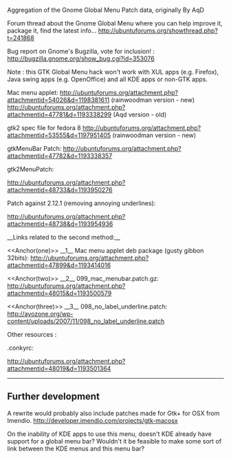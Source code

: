 Aggregation of the Gnome Global Menu Patch data, originally By AqD
<wiki:toc max_depth="5" />

{{attachment:globalmenusmallScreenshot.png}}

Forum thread about the Gnome Global Menu where you can help improve it, package it, find the latest info... 
http://ubuntuforums.org/showthread.php?t=241868

Bug report on Gnome's Bugzilla, vote for inclusion! :  
http://bugzilla.gnome.org/show_bug.cgi?id=353076 

Note : this GTK Global Menu hack won't work with XUL apps (e.g. Firefox), Java swing apps (e.g. OpenOffice) and all KDE apps or non-GTK apps.

Mac menu applet:
http://ubuntuforums.org/attachment.php?attachmentid=54026&d=1198381611 (rainwoodman version - new)
http://ubuntuforums.org/attachment.php?attachmentid=47781&d=1193338299 (Aqd version - old)

gtk2 spec file for fedora 8 
http://ubuntuforums.org/attachment.php?attachmentid=53555&d=1197951405 (rainwoodman version - new)

gtkMenuBar Patch:
http://ubuntuforums.org/attachment.php?attachmentid=47782&d=1193338357

gtk2MenuPatch:

http://ubuntuforums.org/attachment.php?attachmentid=48733&d=1193950276

Patch against 2.12.1 (removing annoying underlines):

http://ubuntuforums.org/attachment.php?attachmentid=48738&d=1193954936

__Links related to the second method:__


<<Anchor(one)>> __1__ Mac menu applet deb package (gusty gibbon 32bits):
http://ubuntuforums.org/attachment.php?attachmentid=47899&d=1193414016

<<Anchor(two)>> __2__ 099_mac_menubar.patch.gz:
http://ubuntuforums.org/attachment.php?attachmentid=48015&d=1193500579

<<Anchor(three)>> __3__ 098_no_label_underline.patch:
http://ayozone.org/wp-content/uploads/2007/11/098_no_label_underline.patch

Other resources :

.conkyrc:

http://ubuntuforums.org/attachment.php?attachmentid=48019&d=1193501364

----

== Further development ==

A rewrite would probably also include patches made for Gtk+ for OSX from Imendio.
http://developer.imendio.com/projects/gtk-macosx 

On the inability of KDE apps to use this menu, doesn't KDE already have support for a global menu bar?  Wouldn't it be feasible to make some sort of link between the KDE menus and this menu bar?